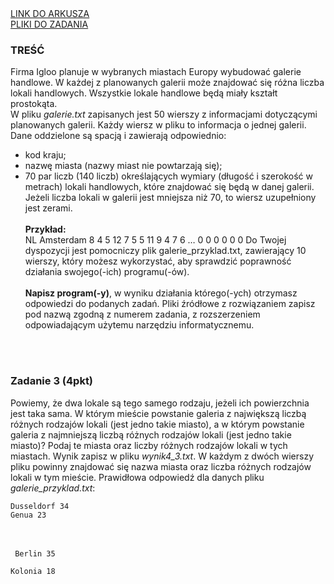 
<div className="box_link"><a className="link  link_materials" target="_blank" href="https://arkusze.pl/maturalne/informatyka-2021-marzec-probna-rozszerzona-2.pdf">LINK DO ARKUSZA</a>
<br/>
<a className="link  link_materials" href="https://arkusze.pl/maturalne/informatyka-2021-marzec-probna-rozszerzona-zalaczniki.zip"> PLIKI DO ZADANIA</a>

<br/>
</div>

### TREŚĆ

Firma Igloo planuje w wybranych miastach Europy wybudować galerie handlowe. W każdej
z planowanych galerii może znajdować się różna liczba lokali handlowych. Wszystkie lokale
handlowe będą miały kształt prostokąta.<br/>
W pliku <i>galerie.txt</i> zapisanych jest 50 wierszy z informacjami dotyczącymi planowanych
galerii. Każdy wiersz w pliku to informacja o jednej galerii. Dane oddzielone są spacją
i zawierają odpowiednio:
- kod kraju;
- nazwę miasta (nazwy miast nie powtarzają się);
- 70 par liczb (140 liczb) określających wymiary (długość i szerokość w metrach) lokali
handlowych, które znajdować się będą w danej galerii. Jeżeli liczba lokali w galerii jest
mniejsza niż 70, to wiersz uzupełniony jest zerami.<br/><br/>
<b>Przykład:<br/></b>
NL Amsterdam 8 4 5 12 7 5 5 11 9 4 7 6 … 0 0 0 0 0 0
Do Twojej dyspozycji jest pomocniczy plik galerie_przyklad.txt, zawierający
10 wierszy, który możesz wykorzystać, aby sprawdzić poprawność działania swojego(-ich)
programu(-ów).<br/><br/>
<b>Napisz program(-y)</b>, w wyniku działania którego(-ych) otrzymasz odpowiedzi do podanych
zadań. Pliki źródłowe z rozwiązaniem zapisz pod nazwą zgodną z numerem zadania,
z rozszerzeniem odpowiadającym użytemu narzędziu informatycznemu.

<br/><br/>

### Zadanie 3 (4pkt)  

Powiemy, że dwa lokale są tego samego rodzaju, jeżeli ich powierzchnia jest taka sama.
W którym mieście powstanie galeria z największą liczbą różnych rodzajów lokali (jest jedno
takie miasto), a w którym powstanie galeria z najmniejszą liczbą różnych rodzajów lokali (jest
jedno takie miasto)? Podaj te miasta oraz liczby różnych rodzajów lokali w tych miastach.
Wynik zapisz w pliku <i>wynik4_3.txt</i>. W każdym z dwóch wierszy pliku powinny znajdować
się nazwa miasta oraz liczba różnych rodzajów lokali w tym mieście.
Prawidłowa odpowiedź dla danych pliku <i>galerie_przyklad.txt</i>:

```
Dusseldorf 34
Genua 23 
```

<br/><br/>
<Dropdown title="ODPOWIEDŹ">
<Code>
Berlin 35 <br/>
Kolonia 18
</Code>
</Dropdown>

<Dropdown title="PRZYKŁADOWE ROZWIĄZANIE CAŁEGO ZADANIA">

</Dropdown>



